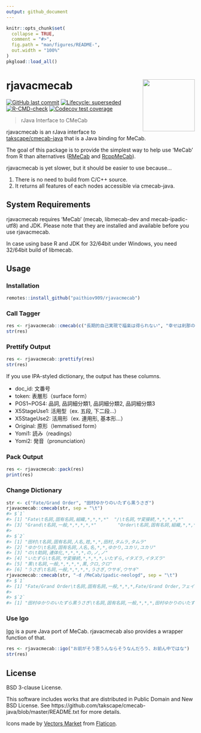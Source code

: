 ```yaml
---
output: github_document
---
```


<!-- README.md is generated from README.Rmd. Please edit that file -->

```r
knitr::opts_chunk$set(
  collapse = TRUE,
  comment = "#>",
  fig.path = "man/figures/README-",
  out.width = "100%"
)
pkgload::load_all()
```

# rjavacmecab <a href='https://paithiov909.github.io/rjavacmecab'><img src='man/figures/logo.png' align="right" height="139" /></a>

<!-- badges: start -->
[![GitHub last commit](https://img.shields.io/github/last-commit/paithiov909/rjavacmecab)](#)
[![Lifecycle: superseded](https://img.shields.io/badge/lifecycle-superseded-blue.svg)](https://lifecycle.r-lib.org/articles/stages.html#superseded)
[![R-CMD-check](https://github.com/paithiov909/rjavacmecab/actions/workflows/check.yml/badge.svg)](https://github.com/paithiov909/rjavacmecab/actions/workflows/check.yml)
[![Codecov test coverage](https://codecov.io/gh/paithiov909/rjavacmecab/branch/main/graph/badge.svg)](https://app.codecov.io/gh/paithiov909/rjavacmecab?branch=main)
<!-- badges: end -->

> rJava Interface to CMeCab

rjavacmecab is an rJava interface to [takscape/cmecab-java](https://github.com/takscape/cmecab-java) that is a Java binding for MeCab.

The goal of this package is to provide the simplest way to help use 'MeCab' from R than alternatives ([RMeCab](https://github.com/IshidaMotohiro/RMeCab) and [RcppMeCab](https://github.com/junhewk/RcppMeCab)).

rjavacmecab is yet slower, but it should be easier to use because...

1. There is no need to build from C/C++ source. 
2. It returns all features of each nodes accessible via cmecab-java. 

## System Requirements

rjavacmecab requires 'MeCab' (mecab, libmecab-dev and mecab-ipadic-utf8) and JDK. Please note that they are installed and available before you use rjavacmecab.

In case using base R and JDK for 32/64bit under Windows, you need 32/64bit build of libmecab.

## Usage

### Installation

``` r
remotes::install_github("paithiov909/rjavacmecab")
```

### Call Tagger

```r
res <- rjavacmecab::cmecab(c("長期的自己実現で福楽は得られない", "幸せは刹那の中にあり"))
str(res)
```

### Prettify Output

```r
res <- rjavacmecab::prettify(res)
str(res)
```

If you use IPA-styled dictionary, the output has these columns.

- doc_id: 文番号
- token: 表層形（surface form）
- POS1~POS4: 品詞, 品詞細分類1, 品詞細分類2, 品詞細分類3
- X5StageUse1: 活用型（ex. 五段, 下二段...）
- X5StageUse2: 活用形（ex. 連用形, 基本形...）
- Original: 原形（lemmatised form）
- Yomi1: 読み（readings）
- Yomi2: 発音（pronunciation）

### Pack Output

```r
res <- rjavacmecab::pack(res)
print(res)
```

### Change Dictionary

``` r
str <- c("Fate/Grand Order", "田村ゆかりのいたずら黒うさぎ")
rjavacmecab::cmecab(str, sep = "\t")
#> $`1`
#> [1] "Fate\t名詞,固有名詞,組織,*,*,*,*"  "/\t名詞,サ変接続,*,*,*,*,*"       
#> [3] "Grand\t名詞,一般,*,*,*,*,*"        "Order\t名詞,固有名詞,組織,*,*,*,*"
#> 
#> $`2`
#> [1] "田村\t名詞,固有名詞,人名,姓,*,*,田村,タムラ,タムラ"        
#> [2] "ゆかり\t名詞,固有名詞,人名,名,*,*,ゆかり,ユカリ,ユカリ"    
#> [3] "の\t助詞,連体化,*,*,*,*,の,ノ,ノ"                          
#> [4] "いたずら\t名詞,サ変接続,*,*,*,*,いたずら,イタズラ,イタズラ"
#> [5] "黒\t名詞,一般,*,*,*,*,黒,クロ,クロ"                        
#> [6] "うさぎ\t名詞,一般,*,*,*,*,うさぎ,ウサギ,ウサギ"            
rjavacmecab::cmecab(str, "-d /MeCab/ipadic-neologd", sep = "\t")
#> $`1`
#> [1] "Fate/Grand Order\t名詞,固有名詞,一般,*,*,*,Fate/Grand Order,フェイトグランドオーダー,フェイトグランドオーダー"
#> 
#> $`2`
#> [1] "田村ゆかりのいたずら黒うさぎ\t名詞,固有名詞,一般,*,*,*,田村ゆかりのいたずら黒うさぎ,タムラユカリノイタズラクロウサギ,タムラユカリノイタズラクロウサギ"
```

### Use Igo

[Igo](http://igo.osdn.jp/) is a pure Java port of MeCab. rjavacmecab also provides a wrapper function of that.

```r
res <- rjavacmecab::igo("お前がそう思うんならそうなんだろう、お前ん中ではな")
str(res)
```

## License

BSD 3-clause License.

This software includes works that are distributed in Public Domain and New BSD License.
See https://github.com/takscape/cmecab-java/blob/master/README.txt for more details. 

Icons made by [Vectors Market](https://www.flaticon.com/authors/vectors-market) from [Flaticon](https://www.flaticon.com/).
